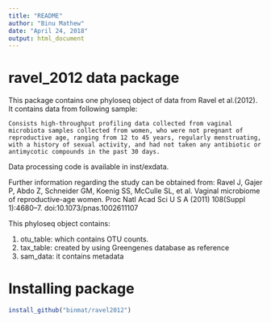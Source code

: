 ```yaml
---
title: "README"
author: "Binu Mathew"
date: "April 24, 2018"
output: html_document
---
```

# ravel_2012 data package

This package contains one phyloseq object of data from Ravel et al.(2012). It contains data from following sample:

    Consists high-throughput profiling data collected from vaginal microbiota samples collected from women, who were not pregnant of reproductive age, ranging from 12 to 45 years, regularly menstruating, with a history of sexual activity, and had not taken any antibiotic or antimycotic compounds in the past 30 days.
    
    
Data processing code is available in inst/exdata.

Further information regarding the study can be obtained from: Ravel J, Gajer P, Abdo Z, Schneider GM, Koenig SS, McCulle SL, et al. Vaginal microbiome of reproductive-age women. Proc Natl Acad Sci U S A (2011) 108(Suppl 1):4680–7. doi:10.1073/pnas.1002611107

This phyloseq object contains:

   1. otu_table: which contains OTU counts.
   2. tax_table: created by using Greengenes database as reference
   3. sam_data: it contains metadata



# Installing package 


```r
install_github("binmat/ravel2012")
```


